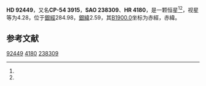 {{Starbox begin
| name = HD 92449
}}
{{Starbox observe
| epoch = [[J2000.0|J2000.0]]
| constell = {{星座名待查}}<ref name=SIMBAD>{{cite web
 | url=http://simbad.u-strasbg.fr/simbad/sim-id?Ident=HR+4180
 | title=Pulsating variable Star
 | publisher=Centre de Données astronomiques de Strasbourg
 | work=SIMBAD
 | accessdate=2012-07-13
 | archive-date=2016-03-16
 | archive-url=https://web.archive.org/web/20160316135824/http://simbad.u-strasbg.fr/simbad/sim-id?Ident=HR+4180
 | dead-url=no
 }}</ref><ref name=DATA>{{cite web
 | url=http://vizier.u-strasbg.fr/viz-bin/VizieR-5?-out.add=.&-source=5050&-corr=PK=HR&-out.max=9999&HR=4180
 | title=VizieR Detailed Page
 | accessdate=2012-07-13
 | archive-date=2016-03-05
 | archive-url=https://web.archive.org/web/20160305004831/http://vizier.u-strasbg.fr/viz-bin/VizieR-5?-out.add=.&-source=5050&-corr=PK=HR&-out.max=9999&HR=4180
 | dead-url=no
 }}</ref>
| 星官 = 
| ra = {{RA|10|39|18.4}}<ref name=SIMBAD /><ref name=DATA />
| dec = {{DEC|-55|36|12}}<ref name=SIMBAD /><ref name=DATA />
| appmag_v = 4.28<ref name=SIMBAD /><ref name=DATA />
}}
{{Starbox character
| class = G2-3Ib<ref name=SIMBAD /><ref name=DATA />
| b-v = 1.04<ref name=SIMBAD /><ref name=DATA />
| u-b = 0.75<ref name=SIMBAD /><ref name=DATA />
| r-i = 0.47<ref name=SIMBAD /><ref name=DATA />
| variable = 
}}
{{Starbox astrometry
| radial_v = 0.75
| prop_mo_ra = 20
| parallax = 0.023
| p_error = 
}}
{{Starbox catalog
| names =CP-54 3915，[[SAO星表|SAO]] 238309，[[HD星表|HD]] 92449，[[HR星表|HR]] 4180}}
{{Starbox reference |Simbad=HR+4180}}
{{Starbox end}}

'''HD 92449'''，又名'''CP-54 3915'''，'''SAO 238309'''、'''HR 4180'''，是一颗恒星<ref name=SIMBAD /><ref name=DATA />，视星等为4.28，位于[[銀道座標系|銀經]]284.98，[[銀道座標系|銀緯]]2.59，其[[B1900.0|B1900.0]]坐标为赤經{{RA|10|35|19.5}}，赤緯{{DEC|-55|2.59|56}}。

== 参考文献 ==
{{reflist}}

{{star-stub}}

[[Category:HD和HDE天體|92449]]
[[Category:HR天體|4180]]
[[Category:SAO天體|238309]]